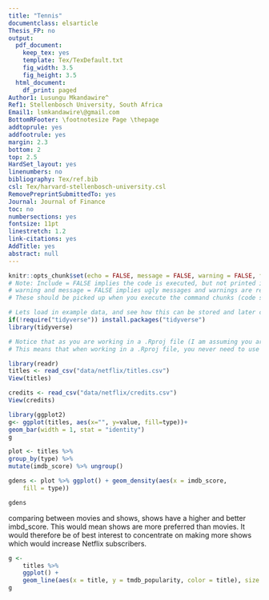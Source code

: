 ```yaml
---
title: "Tennis"
documentclass: elsarticle
Thesis_FP: no
output:
  pdf_document:
    keep_tex: yes
    template: Tex/TexDefault.txt
    fig_width: 3.5
    fig_height: 3.5
  html_document:
    df_print: paged
Author1: Lusungu Mkandawire^
Ref1: Stellenbosch University, South Africa
Email1: lsmkandawire\@gmail.com
BottomRFooter: \footnotesize Page \thepage
addtoprule: yes
addfootrule: yes
margin: 2.3
bottom: 2
top: 2.5
HardSet_layout: yes
linenumbers: no
bibliography: Tex/ref.bib
csl: Tex/harvard-stellenbosch-university.csl
RemovePreprintSubmittedTo: yes
Journal: Journal of Finance
toc: no
numbersections: yes
fontsize: 11pt
linestretch: 1.2
link-citations: yes
AddTitle: yes
abstract: null
---
```



<!-- First: Set your default preferences for chunk options: -->

<!-- If you want a chunk's code to be printed, set echo = TRUE. message = FALSE stops R printing ugly package loading details in your final paper too. I also suggest setting warning = FALSE and checking for warnings in R, else you might find ugly warnings in your paper. -->

```r
knitr::opts_chunk$set(echo = FALSE, message = FALSE, warning = FALSE, fig.width = 6, fig.height = 5, fig.pos="H", fig.pos = 'H')
# Note: Include = FALSE implies the code is executed, but not printed in your pdf.
# warning and message = FALSE implies ugly messages and warnings are removed from your pdf.
# These should be picked up when you execute the command chunks (code sections below) in your rmd, not printed in your paper!

# Lets load in example data, and see how this can be stored and later called from your 'data' folder.
if(!require("tidyverse")) install.packages("tidyverse")
library(tidyverse)

# Notice that as you are working in a .Rproj file (I am assuming you are) - the relative paths of your directories start at your specified root.
# This means that when working in a .Rproj file, you never need to use getwd() - it is assumed as your base root automatically.

```


<!-- ############################## -->
<!-- # Start Writing here: -->
<!-- ############################## -->

```r
library(readr)
titles <- read_csv("data/netflix/titles.csv")
View(titles)
```

```r
credits <- read_csv("data/netflix/credits.csv")
View(credits)
```

```r
library(ggplot2)
g<- ggplot(titles, aes(x="", y=value, fill=type))+
geom_bar(width = 1, stat = "identity")
g
```

```r
plot <- titles %>% 
group_by(type) %>% 
mutate(imdb_score) %>% ungroup()

gdens <- plot %>% ggplot() + geom_density(aes(x = imdb_score, 
    fill = type))

gdens
```
comparing between movies and shows, shows have a higher and better imbd_score. This would mean shows are more preferred than movies. It would therefore be of best interest to concentrate on making more shows which would increase Netflix subscribers.

```r
g <-
    titles %>%
    ggplot() +
    geom_line(aes(x = title, y = tmdb_popularity, color = title), size = 4, alpha = 0.8)
g

```

